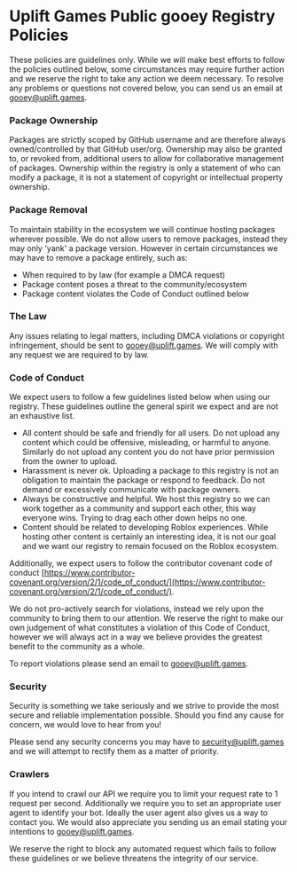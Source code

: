 # Uplift Games Public gooey Registry Policies

These policies are guidelines only. While we will make best efforts to follow the policies outlined below, some circumstances may require further action and we reserve the right to take any action we deem necessary. To resolve any problems or questions not covered below, you can send us an email at gooey@uplift.games.

### Package Ownership

Packages are strictly scoped by GitHub username and are therefore always owned/controlled by that GitHub user/org. Ownership may also be granted to, or revoked from, additional users to allow for collaborative management of packages. Ownership within the registry is only a statement of who can modify a package, it is not a statement of copyright or intellectual property ownership.

### Package Removal

To maintain stability in the ecosystem we will continue hosting packages wherever possible. We do not allow users to remove packages, instead they may only 'yank' a package version. However in certain circumstances we may have to remove a package entirely, such as:

- When required to by law (for example a DMCA request)
- Package content poses a threat to the community/ecosystem
- Package content violates the Code of Conduct outlined below

### The Law

Any issues relating to legal matters, including DMCA violations or copyright infringement, should be sent to gooey@uplift.games. We will comply with any request we are required to by law.

### Code of Conduct

We expect users to follow a few guidelines listed below when using our registry. These guidelines outline the general spirit we expect and are not an exhaustive list.

- All content should be safe and friendly for all users. Do not upload any content which could be offensive, misleading, or harmful to anyone. Similarly do not upload any content you do not have prior permission from the owner to upload.
- Harassment is never ok. Uploading a package to this registry is not an obligation to maintain the package or respond to feedback. Do not demand or excessively communicate with package owners.
- Always be constructive and helpful. We host this registry so we can work together as a community and support each other, this way everyone wins. Trying to drag each other down helps no one.
- Content should be related to developing Roblox experiences. While hosting other content is certainly an interesting idea, it is not our goal and we want our registry to remain focused on the Roblox ecosystem.

Additionally, we expect users to follow the contributor covenant code of conduct [https://www.contributor-covenant.org/version/2/1/code_of_conduct/](https://www.contributor-covenant.org/version/2/1/code_of_conduct/). 

We do not pro-actively search for violations, instead we rely upon the community to bring them to our attention. We reserve the right to make our own judgement of what constitutes a violation of this Code of Conduct, however we will always act in a way we believe provides the greatest benefit to the community as a whole.

To report violations please send an email to gooey@uplift.games.

### Security

Security is something we take seriously and we strive to provide the most secure and reliable implementation possible. Should you find any cause for concern, we would love to hear from you! 

Please send any security concerns you may have to security@uplift.games and we will attempt to rectify them as a matter of priority.

### Crawlers

If you intend to crawl our API we require you to limit your request rate to 1 request per second. Additionally we require you to set an appropriate user agent to identify your bot. Ideally the user agent also gives us a way to contact you. We would also appreciate you sending us an email stating your intentions to gooey@uplift.games.

We reserve the right to block any automated request which fails to follow these guidelines or we believe threatens the integrity of our service.